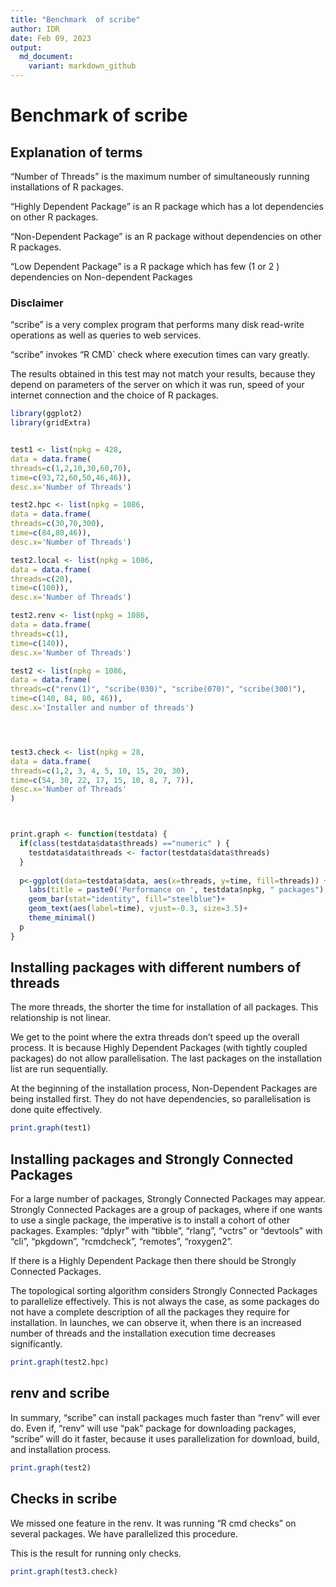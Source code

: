 ```yaml
---
title: "Benchmark  of scribe"
author: IDR
date: Feb 09, 2023
output:
  md_document:
    variant: markdown_github
---
```


# Benchmark  of scribe


## Explanation of terms

"Number of Threads" is the maximum number of simultaneously running installations of R packages.

"Highly Dependent Package" is an R package which has a lot dependencies on other R packages.

"Non-Dependent Package" is an R package without dependencies on other R packages. 

"Low Dependent Package" is a R package which has few (1 or 2 ) dependencies on Non-dependent Packages


### Disclaimer

"scribe" is a very complex program that performs many disk read-write operations as well as queries to web services.

"scribe" invokes "R CMD` check where execution times can vary greatly.

The results obtained in this test may not match your results, because they depend on parameters of the server on which it was run, speed of your internet connection and the choice of R packages.



```r
library(ggplot2)
library(gridExtra)


test1 <- list(npkg = 428, 
data = data.frame(
threads=c(1,2,10,30,60,70), 
time=c(93,72,60,50,46,46)),
desc.x='Number of Threads')

test2.hpc <- list(npkg = 1086,
data = data.frame(
threads=c(30,70,300), 
time=c(84,80,46)),
desc.x='Number of Threads')

test2.local <- list(npkg = 1086,
data = data.frame(
threads=c(20), 
time=c(100)),
desc.x='Number of Threads')

test2.renv <- list(npkg = 1086,
data = data.frame(
threads=c(1), 
time=c(140)),
desc.x='Number of Threads')

test2 <- list(npkg = 1086,
data = data.frame(
threads=c("renv(1)", "scribe(030)", "scribe(070)", "scribe(300)"), 
time=c(140, 84, 80, 46)),
desc.x='Installer and number of threads')




test3.check <- list(npkg = 28,
data = data.frame(
threads=c(1,2, 3, 4, 5, 10, 15, 20, 30), 
time=c(54, 30, 22, 17, 15, 10, 8, 7, 7)),
desc.x='Number of Threads'
)



print.graph <- function(testdata) {
  if(class(testdata$data$threads) =="numeric" ) {
    testdata$data$threads <- factor(testdata$data$threads)
  }
  
  p<-ggplot(data=testdata$data, aes(x=threads, y=time, fill=threads)) +
    labs(title = paste0('Performance on ', testdata$npkg, " packages"), x = testdata$desc.x, y = 'Time in min.')+
    geom_bar(stat="identity", fill="steelblue")+
    geom_text(aes(label=time), vjust=-0.3, size=3.5)+
    theme_minimal()
  p
}

```



## Installing packages with different numbers of threads

The more threads, the shorter the time for installation of all packages.
This relationship is not linear.

We get to the point where the extra threads don't speed up the overall process. 
It is because Highly Dependent Packages (with tightly coupled packages) do not allow parallelisation.
The last packages on the installation list are run sequentially.

At the beginning of the installation process, Non-Dependent Packages are being installed first. 
They do not have dependencies, so parallelisation is done quite effectively.


```r
print.graph(test1) 
```




## Installing packages and Strongly Connected Packages 

For a large number of packages, Strongly Connected Packages may appear.
Strongly Connected Packages are a group of packages, where if one wants to use a single package, the imperative is to install a cohort of other packages.
Examples: "dplyr" with "tibble", "rlang", "vctrs" or "devtools" with "cli", "pkgdown", "rcmdcheck", "remotes", "roxygen2".

If there is a Highly Dependent Package then there should be Strongly Connected Packages. 

The topological sorting algorithm considers Strongly Connected Packages to parallelize effectively. 
This is not always the case, as some packages do not have a complete description of all the packages they require for installation.
In launches, we can observe it, when there is an increased number of threads and the installation execution time decreases significantly.


```r
print.graph(test2.hpc) 
```

## renv and scribe

In summary, "scribe" can install packages much faster than "renv" will ever do.
Even if, "renv" will use "pak" package for downloading packages, "scribe" will do it faster, because it uses parallelization for download, build, and installation process.   

```r
print.graph(test2) 
```


## Checks in scribe

We missed one feature in the renv. It was running "R cmd checks" on several packages. 
We have parallelized this procedure.

This is the result for running only checks.

```r
print.graph(test3.check) 
```



